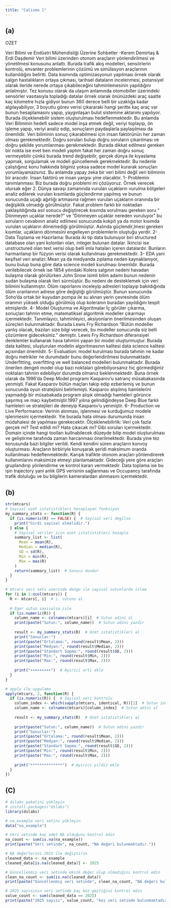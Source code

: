 ```yaml
---
title: "Calisma 1"
---
```



## (a)
OZET 

Veri Bilimi ve Endüstri Mühendisliği Üzerine Sohbetler -Kerem Demirtaş & Erdi Daşdemir
Veri bilimi üzerinden otonom araçların yönlendirilmesi ve yönetilmesi konusunu anlattı. Burada trafik akış modelleri, sensörlerin kontrolü, envanter problemlerinin çözümü ve simülasyon araçlarının kullanıldığını belirtti. Data kısmında optimizasyonun yapılması örnek olarak salgın hastalıkların ortaya çıkması, tarihsel dataların incelenmesi, potansiyel olarak ileride nerede ortaya çıkabileceğini tahminlemesinin yapıldığını anlatmıştır. Tez konusu olarak da ulaşım anlamında otomobiller üzerindeki sensörler vasıtasıyla topladığı datalar örnek olarak önünüzdeki araç saatte kaç kilometre hızla gidiyor bunun 360 derece belli bir uzaklığa kadar algılayabiliyor, 3 boyutlu görev verisi çıkararaki hangi şeritte kaç araç var bunun hesaplamasını yapıp, yaygınlaşan bulut sistemine aktarımı yapılıyor. Burada ölçeklenebilir sistem oluşturulması hedeflenmektedir. Bu anlamda Veri Biliminin hedefi sadece model inşa etmek değil, veriyi toplayıp, ön işleme yapıp, veriyi analiz edip, sonuçların paydaşlarla paylaşılması da önemlidir. Veri biliminin sonuç çıkarabilmesi için insan faktörünün her zaman olması gerekmektedir. Doğru soruları bulup doğru soruların çıkarılması ve doğru şekilde yorumlanması gerekmektedir. Burada dikkat edilmesi gereken bir nokta ise evet ben modeli yaptım fakat her zaman doğru sonuç vermeyebilir çünkü burada trend değişebilir, gerçek dünya ile kıyaslama yapmak, sorgulamak ve modeli güncellemek gerekmektedir. Bu nedenle çalıştığınız konu hakkında bilginiz yoksa sadece model kurarak sonuçları yorumlayamazsınız. Bu anlamda yapay zeka bir veri bilimi değil veri biliminin bir aracıdır. İnsan faktörü ve insan yargısı yine olacaktır. 
1- Problemin tanımlanması: Biz burada doğru problemi mi çözüyoruz. Örnek verecek olursak eğer 2. Dünya savaşı zamanında vurulan uçakların vurulma bölgeleri analiz edilerek vurulan kısımlarda güçlendirme yapılmış ve bunun sonucunda uçağı ağırlığı artmasına rağmen vurulan uçakların oranında bir değişiklik olmadığı görülmüştür. Fakat problem farklı bir noktadan yaklaşıldığında asıl sonucu değiştirecek kısımda sorulması gereken soru “ Dönmeyen uçaklar nerede?” ve “Dönmeyen uçaklar nereden vuruluyor” bu soruların cevabının analiz edilmesi sonucunda kokpit ya da motor kısımda vurulan uçakların dönemediği görülmüştür. Aslında güçlendir,lmesi gereken kısımlar, uçakların dönmesini engelleyen problemlerin oluştuğu yerdir. 
2- Data Toplama ve Hazırlama: Burada iki tip data bulunuyor biri structured database olan yani kolonları olan, integer bulunan datalar. İkincisi ise unstructured olan text verisi olup belli imla hataları içeren datalardır. Bunların harmanlanıp bir füzyon verisi olarak kullanılması gerekmektedir. 
3- EDA yani keşifsel veri analizi: Mean ya da medyanda zıplama neden kaynaklanıyor, bunu bulup buna göre data science modeli kurulması önemlidir. Burada verilebilecek örnek ise 1854 yılındaki Kolera salgının nedeni havadan bulaşma olarak görülürken John Snow isimli bilim adamı bunun nedenin sudan bulaşma olarak ileri sürmüştür. Bu nedeni de desteklemek için veri bilimini kullanmıştır. Ölüm raporlarını inceleyip adresleri toplayıp bakıldığında ölüm oranlarının adrese göre değiştiği görülmüştür. Bunun sonucunda Soho’da ortak bir kuyudan pompa ile su alınan yerin çevresinde ölüm oranının yüksek olduğu görülmüş olup koleranın buradan yayıldığını tespit etmişlerdir.
4- Model Oluşturma ve Algoritmalar
İç görüler çıkarma, sonuçları tahmin etme, matematiksel algoritmik modeller çıkarmayı içermektedir. Tanımlayıcı, tahminleyici, aksiyonların önerilmesinden oluşan süreçleri bulunmaktadır. 
Burada Lewis Fry Richardson “Bütün modeller yanlış olacak, bazıları size bilgi verecek, bu modeller sonucunda siz belli çözümlere gideceksiniz.” demiştir. Lewis Fry Richardson diferansiyel denklemler kullanarak hava tahmini yapan bir model oluşturmuştur. Burada data kalitesi, oluşturulan modelin algoritmasının kalitesi data science kalitesi açısından önemlidir. 
5- Evaluation: model kurulması burada tahmin ne kadar doğru metrikler ne durumdadır bunu değerlendirilmesi bulunmaktadır. Underfitting, overfitting ve well balanced modelleri bulunmaktadır. Burada önerilen dengeli model olup bazı noktaları görebiliyorsanız hiç görmediğiniz noktaları tahmin edebiliyor durumda olmanız beklenmektedir. Buna örnek olarak da 1996’da Deep Model programı Kasparov’u satranç müsabakasında yenmişti. Fakat Kasparov bütün maçları takip edip ezberlemiş ve bunun sonucunda oyun stratejisini belirlemişti. Kasparov alışılmış hamlelerini yapmadığı bir müsabakada program alışık olmadığı hamleleri görünce şaşırmış ve maçı kaybetmiştir.1997 yılına gelindiğindeyse Deep Blue farklı hamleleri ve stratejileri de deneyip Kasparov’u yenmiştir. 
6- Production ve Live Performance: Verinin alınması, işlenmesi ve kurduğumuz modele işlenmesini içermektedir. Yie burada hata olması durumunda insan müdahalesi de yapılması gerekecektir. 
Ölçeklenebilirlik: Veri çok fazla gerçek mi? Test edildi mi? Hata çıkacak mı? Gibi soruları içermektedir. Domain içinde hangi toolları kullnabilecek düzeyde bilip model oluşturulması ve geliştirme tarafında zaman harcanması önerilmektedir. 
Burada yine tez konusunda bazı bilgiler verildi. Kendi kendini süren araçların konvoy oluşturması. Araçların birbiriyle konuşarak şeridi maksimum oranda kullanılması hedeflenmektedir. Karışık trafikte otonom araçları yönlendirerek kullanımlarını maksimize etmeyi planlamaktadır. Gideceği yere göre araçları gruplandırıp yönlendirme ve kontrol kararı vermektedir. Data toplama ise bu işin trajectory yani anlık GPS verisinin sağlanması ve Occupancy tarafında trafik doluluğu ve bu bilgilerin kameralardan alınmasını içermektedir. 


## (b)


```r
str(mtcars)
# Sayisal ozet istatistikleri hesaplayan fonksiyon
my_summary_stats <- function(R) {
  if (is.numeric(R) == FALSE) {  # Sayisal veri degilse
    print("Girdi sayisal olmalidir.")
  } else {
    # Sayisal veriler icin ozet istatistikleri hesapla
    summary_list <- list(
      Mean = mean(R), 
      Median = median(R), 
      SD = sd(R), 
      Min = min(R), 
      Max = max(R)
    )
    return(summary_list)  # Sonucu dondur
  }
}

# mtcars veri seti uzerinde dongu ile sayisal sutunlarda islem
for (i in 1:ncol(mtcars)) {  
  R <- mtcars[, i]  # i. sutunu al
  
  # Eger sutun sayisalsa isle
  if (is.numeric(R)) {  
    column_name <- colnames(mtcars)[i]  # Sutun adini al
    print(paste("Sutun:", column_name))  # Sutun adini yazdir
    
    result <- my_summary_stats(R)  # Ozet istatistikleri al
    print("Sonuclar:")
    print(paste("Ortalama:", round(result$Mean, 2)))
    print(paste("Medyan:", round(result$Median, 2)))
    print(paste("Standart Sapma:", round(result$SD, 2)))
    print(paste("Min:", round(result$Min, 2)))
    print(paste("Max:", round(result$Max, 2)))
    
    print("+++++++++")  # Ayirici arti ekle
  }
}

# apply ile uygulama
apply(mtcars, 2, function(R) {
  if (is.numeric(R)) {  # Sayisal veri kontrolu
    column_index <- which(sapply(mtcars, identical, R))[1]  # Sutun indexini bul
    column_name <- colnames(mtcars)[column_index]  # Sutun adini al
    
    result <- my_summary_stats(R)  # Ozet istatistikleri al
    
    print(paste("Sutun:", column_name))  # Sutun adini yazdir
    print("Sonuclar:")
    print(paste("Ortalama:", round(result$Mean, 2)))
    print(paste("Medyan:", round(result$Median, 2)))
    print(paste("Standart Sapma:", round(result$SD, 2)))
    print(paste("Min:", round(result$Min, 2)))
    print(paste("Max:", round(result$Max, 2)))
    
    print("**************")  # Ayirici yildiz ekle
  }
})
```



## (C)

```r


# dslabs paketini yükleyin
# install.packages("dslabs")
library(dslabs)

# na_example veri setini yükleyin
data("na_example")

# Veri setinde kaç adet NA olduğunu kontrol edin
na_count <- sum(is.na(na_example))
print(paste("Veri setinde", na_count, "NA değeri bulunmaktadır."))

# NA değerlerini 2025 ile değiştirin
cleaned_data <- na_example
cleaned_data[is.na(cleaned_data)] <- 2025

# Güncellenmiş veri setinde eksik değer olup olmadığını kontrol edin
clean_na_count <- sum(is.na(cleaned_data))
print(paste("Güncellenmiş veri setinde", clean_na_count, "NA değeri bulunmaktadır."))

# 2025 sayısının veri setinde kaç kez geçtiğini kontrol edin
value_count <- sum(cleaned_data == 2025)
print(paste("2025 sayısı", value_count, "kez veri setinde bulunmaktadır."))


```



